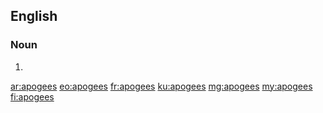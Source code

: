==English==

===Noun===
{{head|en|noun plural form}}

# {{plural of|apogee|lang=en}}

[[ar:apogees]]
[[eo:apogees]]
[[fr:apogees]]
[[ku:apogees]]
[[mg:apogees]]
[[my:apogees]]
[[fi:apogees]]